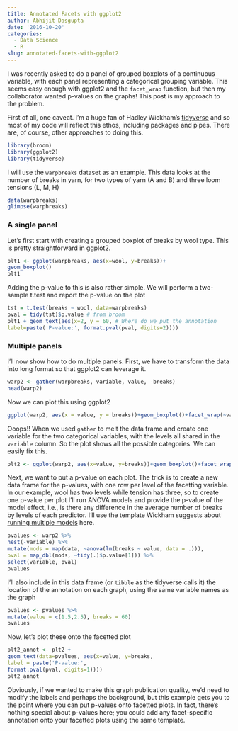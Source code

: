 ```yaml
---
title: Annotated Facets with ggplot2
author: Abhijit Dasgupta
date: '2016-10-20'
categories:
  - Data Science
  - R
slug: annotated-facets-with-ggplot2
---
```


I was recently asked to do a panel of grouped boxplots of a continuous variable,
with each panel representing a categorical grouping variable. This seems easy enough with ggplot2 and the `facet_wrap` function, but then my collaborator wanted p-values on the graphs! This post is my approach to the problem.

First of all, one caveat. I'm a huge fan of Hadley Wickham's [tidyverse](https://blog.rstudio.org/2016/09/15/tidyverse-1-0-0/) and so most of my code will reflect this ethos, including packages and pipes. There are, of course, other approaches to doing this.

```r
library(broom)
library(ggplot2)
library(tidyverse)
```

I will use the `warpbreaks` dataset as an example. This data looks at the number of breaks in yarn, for two types of yarn (A and B) and three loom tensions (L, M, H)

```r
data(warpbreaks)
glimpse(warpbreaks)
```

### A single panel

Let's first start with creating a grouped boxplot of breaks by wool type. This is pretty straightforward in ggplot2.

```r
plt1 <- ggplot(warpbreaks, aes(x=wool, y=breaks))+
geom_boxplot()
plt1
```


Adding the p-value to this is also rather simple. We will perform a two-sample t.test and report the p-value on the plot

```r
tst = t.test(breaks ~ wool, data=warpbreaks)
pval = tidy(tst)$p.value # from broom
plt1 + geom_text(aes(x=2, y = 60, # Where do we put the annotation
label=paste('P-value:', format.pval(pval, digits=2))))
```


### Multiple panels

I'll now show how to do multiple panels. First, we have to transform the data into long format so that ggplot2 can leverage it.

```r
warp2 <- gather(warpbreaks, variable, value, -breaks)
head(warp2)
```

Now we can plot this using ggplot2

```r
ggplot(warp2, aes(x = value, y = breaks))+geom_boxplot()+facet_wrap(~variable, nrow=1)
```


Ooops!! When we used `gather` to melt the data frame and create one variable for the two categorical variables, with the levels all shared in the `variable` column. So the plot shows all the possible categories. We can easily fix this.

```r
plt2 <- ggplot(warp2, aes(x=value, y=breaks))+geom_boxplot()+facet_wrap(~variable, nrow=1, scales='free_x')
```

Next, we want to put a p-value on each plot. The trick is to create a new data frame for the p-values, with one row per level of the facetting variable. In our example, wool has two levels while tension has three, so to create one p-value per plot I'll run ANOVA models and provide the p-value of the model effect, i.e., is there any difference in the average number of breaks by levels of each predictor. I'll use the template Wickham suggests about [running multiple models](http://r4ds.had.co.nz/many-models.html) here.

```r
pvalues <- warp2 %>%
nest(-variable) %>%
mutate(mods = map(data, ~anova(lm(breaks ~ value, data = .))),
pval = map_dbl(mods, ~tidy(.)$p.value[1])) %>%
select(variable, pval)
pvalues
```

I'll also include in this data frame (or `tibble` as the tidyverse calls it) the location of the annotation on each graph, using the same variable names as the graph

```r
pvalues <- pvalues %>%
mutate(value = c(1.5,2.5), breaks = 60)
pvalues
```

Now, let's plot these onto the facetted plot

```r
plt2_annot <- plt2 +
geom_text(data=pvalues, aes(x=value, y=breaks,
label = paste('P-value:',
format.pval(pval, digits=1))))
plt2_annot
```

Obviously, if we wanted to make this graph publication quality, we'd need to modify the labels and perhaps the background, but this example gets you to the point where you can put p-values onto facetted plots. In fact, there's nothing special about p-values here; you could add any facet-specific annotation onto your facetted plots using the same template.
